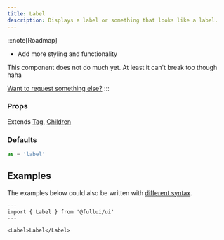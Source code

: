 ```yaml
---
title: Label
description: Displays a label or something that looks like a label.
---
```


:::note[Roadmap]
- Add more styling and functionality

This component does not do much yet. At least it can't break too though haha

[Want to request something else?](https://github.com/fullui/ui/issues/new)
:::

### Props
Extends [Tag](/foundation/tag), [Children](/foundation/children)

### Defaults
```ts
as = 'label'
```

## Examples
The examples below could also be written with [different syntax](/overview/components).

```astro live
---
import { Label } from '@fullui/ui'
---

<Label>Label</Label>
```

<Tag />
<Children />